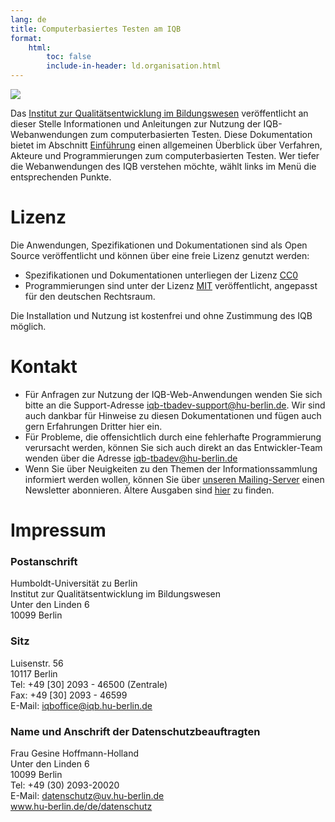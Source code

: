 ```yaml
---
lang: de
title: Computerbasiertes Testen am IQB
format:
    html:
        toc: false
        include-in-header: ld.organisation.html
---
```


![](banner.png)

Das [Institut zur Qualitätsentwicklung im Bildungswesen](https://www.iqb.hu-berlin.de) veröffentlicht an dieser Stelle Informationen und Anleitungen zur Nutzung der IQB-Webanwendungen zum computerbasierten Testen. Diese Dokumentation bietet im Abschnitt [Einführung](Einfuehrung) einen allgemeinen Überblick über Verfahren, Akteure und Programmierungen zum computerbasierten Testen. Wer tiefer die Webanwendungen des IQB verstehen möchte, wählt links im Menü die entsprechenden Punkte.

# Lizenz

Die Anwendungen, Spezifikationen und Dokumentationen sind als Open Source veröffentlicht und können über eine freie Lizenz genutzt werden:

* Spezifikationen und Dokumentationen unterliegen der Lizenz [CC0](https://open-educational-resources.de/was-die-cc0-freigabe-bedeutet-und-welche-moeglichkeiten-sie-eroeffnen/)
* Programmierungen sind unter der Lizenz [MIT](https://iqb-berlin.github.io/license.html) veröffentlicht, angepasst für den deutschen Rechtsraum.

Die Installation und Nutzung ist kostenfrei und ohne Zustimmung des IQB möglich.

# Kontakt

* Für Anfragen zur Nutzung der IQB-Web-Anwendungen wenden Sie sich bitte an die Support-Adresse [iqb-tbadev-support@hu-berlin.de](mailto:iqb-tbadev-support@hu-berlin.de). Wir sind auch dankbar für Hinweise zu diesen Dokumentationen und fügen auch gern Erfahrungen Dritter hier ein.
* Für Probleme, die offensichtlich durch eine fehlerhafte Programmierung verursacht werden, können Sie sich auch direkt an das Entwickler-Team wenden über die Adresse [iqb-tbadev@hu-berlin.de](mailto:iqb-tbadev@hu-berlin.de)
* Wenn Sie über Neuigkeiten zu den Themen der Informationssammlung informiert werden wollen, können Sie über [unseren Mailing-Server](https://sympa.cms.hu-berlin.de/sympa/subscribe/iqb-tbadev-news) einen Newsletter abonnieren. Ältere Ausgaben sind [hier](https://sympa.cms.hu-berlin.de/sympa/arc/iqb-tbadev-news) zu finden.

# Impressum

### Postanschrift
Humboldt-Universität zu Berlin<br/>
Institut zur Qualitätsentwicklung im Bildungswesen<br/>
Unter den Linden 6<br/>
10099 Berlin

### Sitz
Luisenstr. 56<br/>
10117 Berlin<br/>
Tel: +49 [30] 2093 - 46500 (Zentrale)<br/>
Fax: +49 [30] 2093 - 46599<br/>
E-Mail: [iqboffice@iqb.hu-berlin.de](mailto:iqboffice@iqb.hu-berlin.de)

### Name und Anschrift der Datenschutzbeauftragten
Frau Gesine Hoffmann-Holland<br/>
Unter den Linden 6<br/>
10099 Berlin<br/>
Tel: +49 (30) 2093-20020<br/>
E-Mail: [datenschutz@uv.hu-berlin.de](mailto:datenschutz@uv.hu-berlin.de)<br/>
[www.hu-berlin.de/de/datenschutz](www.hu-berlin.de/de/datenschutz)
